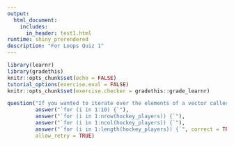 ```yaml
---
output: 
  html_document:
    includes:
      in_header: test1.html
runtime: shiny_prerendered
description: "For Loops Quiz 1"
---
```


```r
library(learnr)
library(gradethis)
knitr::opts_chunk$set(echo = FALSE)
tutorial_options(exercise.eval = FALSE)
knitr::opts_chunk$set(exercise.checker = gradethis::grade_learnr)
```

```r
question("If you wanted to iterate over the elements of a vector called `hockey_players`, but you *didn't* know how long the vector was, how would you write the top line of your for loop?",
         answer("`for (i in 1:10) {`"),
         answer("`for (i in 1:nrow(hockey_players)) {`"),
         answer("`for (i in 1:ncol(hockey_players)) {`"),
         answer("`for (i in 1:length(hockey_players)) {`", correct = TRUE),
         allow_retry = TRUE)
```

<div data-iframe-height></div>